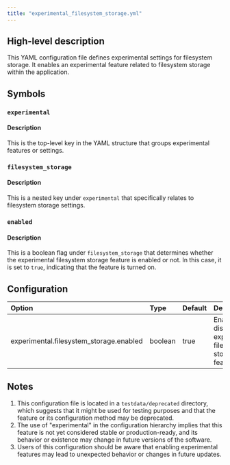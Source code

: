 ```yaml
---
title: "experimental_filesystem_storage.yml"
---
```


## High-level description
This YAML configuration file defines experimental settings for filesystem storage. It enables an experimental feature related to filesystem storage within the application.

## Symbols

### `experimental`
#### Description
This is the top-level key in the YAML structure that groups experimental features or settings.

### `filesystem_storage`
#### Description
This is a nested key under `experimental` that specifically relates to filesystem storage settings.

### `enabled`
#### Description
This is a boolean flag under `filesystem_storage` that determines whether the experimental filesystem storage feature is enabled or not. In this case, it is set to `true`, indicating that the feature is turned on.

## Configuration
| Option | Type | Default | Description |
|:-------|:-----|:--------|:------------|
| experimental.filesystem_storage.enabled | boolean | true | Enables or disables the experimental filesystem storage feature |

## Notes
1. This configuration file is located in a `testdata/deprecated` directory, which suggests that it might be used for testing purposes and that the feature or its configuration method may be deprecated.
2. The use of "experimental" in the configuration hierarchy implies that this feature is not yet considered stable or production-ready, and its behavior or existence may change in future versions of the software.
3. Users of this configuration should be aware that enabling experimental features may lead to unexpected behavior or changes in future updates.